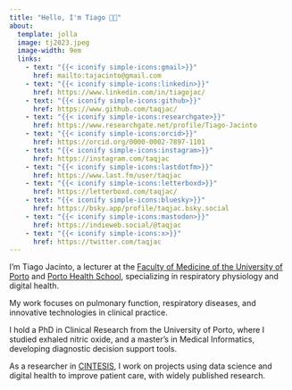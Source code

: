 ```yaml
---
title: "Hello, I'm Tiago 👋🏻"
about:
  template: jolla
  image: tj2023.jpeg
  image-width: 9em
  links: 
    - text: "{{< iconify simple-icons:gmail>}}"
      href: mailto:tajacinto@gmail.com
    - text: "{{< iconify simple-icons:linkedin>}}"
      href: https://www.linkedin.com/in/tiagojac/
    - text: "{{< iconify simple-icons:github>}}"
      href: https://www.github.com/taqjac/
    - text: "{{< iconify simple-icons:researchgate>}}"
      href: https://www.researchgate.net/profile/Tiago-Jacinto
    - text: "{{< iconify simple-icons:orcid>}}"
      href: https://orcid.org/0000-0002-7897-1101
    - text: "{{< iconify simple-icons:instagram>}}"
      href: https://instagram.com/taqjac
    - text: "{{< iconify simple-icons:lastdotfm>}}"
      href: https://www.last.fm/user/taqjac
    - text: "{{< iconify simple-icons:letterboxd>}}"
      href: https://letterboxd.com/taqjac/
    - text: "{{< iconify simple-icons:bluesky>}}"
      href: https://bsky.app/profile/taqjac.bsky.social
    - text: "{{< iconify simple-icons:mastodon>}}"
      href: https://indieweb.social/@taqjac
    - text: "{{< iconify simple-icons:x>}}"
      href: https://twitter.com/taqjac
---
```


I’m Tiago Jacinto, a lecturer at the [Faculty of Medicine of the University of Porto](http://med.up.pt) and [Porto Health School](http://ess.ipp.pt), specializing in respiratory physiology and digital health.

My work focuses on pulmonary function, respiratory diseases, and innovative technologies in clinical practice.

I hold a PhD in Clinical Research from the University of Porto, where I studied exhaled nitric oxide, and a master’s in Medical Informatics, developing diagnostic decision support tools.

As a researcher in [CINTESIS](http://cintesis.eu), I work on projects using data science and digital health to improve patient care, with widely published research.